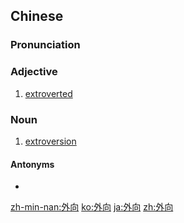 ==Chinese==
{{zh-forms}}

===Pronunciation===
{{zh-pron
|m=wàixiàng
|c=ngoi6 hoeng3
|h=pfs=ngoi-hiong
|mn=gōa-hiàng/gōa-hiòng
|cat=a,n
}}

===Adjective===
{{zh-adj}}

# [[extroverted]]

===Noun===
{{zh-noun}}

# [[extroversion]]

====Antonyms====
* {{zh-l|內向}}

[[zh-min-nan:外向]]
[[ko:外向]]
[[ja:外向]]
[[zh:外向]]